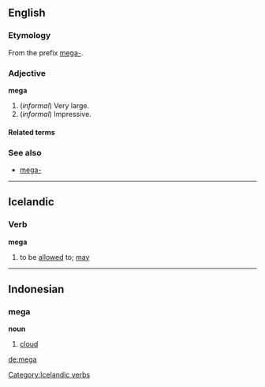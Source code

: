 ==English==
===Etymology===
From the prefix [[mega-]].

===Adjective===
'''mega'''

#(''informal'') Very large.
#(''informal'') Impressive.

====Related terms====
<!-- These are mainly nonce words, unless specific definitions are known and entries can be set up
*[[mega deal]]
*[[mega energy]]
*[[mega high]]
*[[mega low]]
*[[mega market]]
*[[mega-mart]]
*[[mega meal]] (''registered trademark?  spelling?''), used by [[en:Kentucky Fried Chicken|KFC]]
*[[mega-merger]]
*[[mega moolah]], term used by the [[en:Fox Box|Fox Box]], formerly [[en:Fox Kids|Fox Kids]]
*[[mega morning]]
*[[mega movie]]
*[[mega party]]
*[[mega power]]
*[[mega road]]
*[[mega-selection]]
*[[mega speed]]
-->
===See also===
*[[mega-]]

----
== Icelandic ==

=== Verb ===

'''mega'''

# to be [[allowed]] to; [[may]]

[[Category:Icelandic verbs]]

----

==Indonesian==
===mega===
'''noun'''
#[[cloud]]

[[de:mega]]